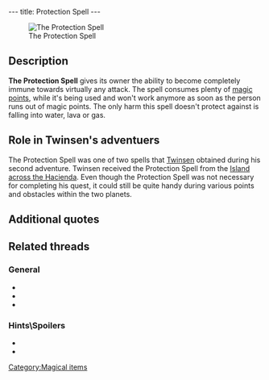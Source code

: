 ---
title: Protection Spell
---

[[Image:Protect.gif|right|thumb|The Protection Spell]]

{{Quote|
Quote=This Tunic, bequeathed by your ancestors, now gives you protection besides storing Magic. To use the shielding spell, press Enter from the Inventory. This spell consumes some Magic, just like throwing the Ball and using several other magic objects.|
Character=Official description}}

==Description==
'''The Protection Spell''' gives its owner the ability to become completely immune towards virtually any attack. The spell consumes plenty of [[magic points]], while it's being used and won't work anymore as soon as the person runs out of magic points. The only harm this spell doesn't protect against is falling into water, lava or gas.

==Role in Twinsen's adventuers==
The Protection Spell was one of two spells that [[Twinsen]] obtained during his second adventure. Twinsen received the Protection Spell from the [[Island across the Hacienda]]. Even though the Protection Spell was not necessary for completing his quest, it could still be quite handy during various points and obstacles within the two planets.

==Additional quotes==
{{Quote|
Quote=I am going to tell you a little secret: a wizard told me that he might have hidden a protective spell on the island across from the Hacienda.|
Character=The racer}}

==Related threads==
===General===
* {{thread|id=9302|title=LBA2 is over}}
* {{thread|id=6254|title=Very weird quote}}
* {{thread|id=5823|title=Protection Spell}}

===Hints\Spoilers===
* {{thread|id=10415|title=LBA 2 Goofs}}
* {{thread|id=5509|title=Protection Spell?}}

[[Category:Magical items]]